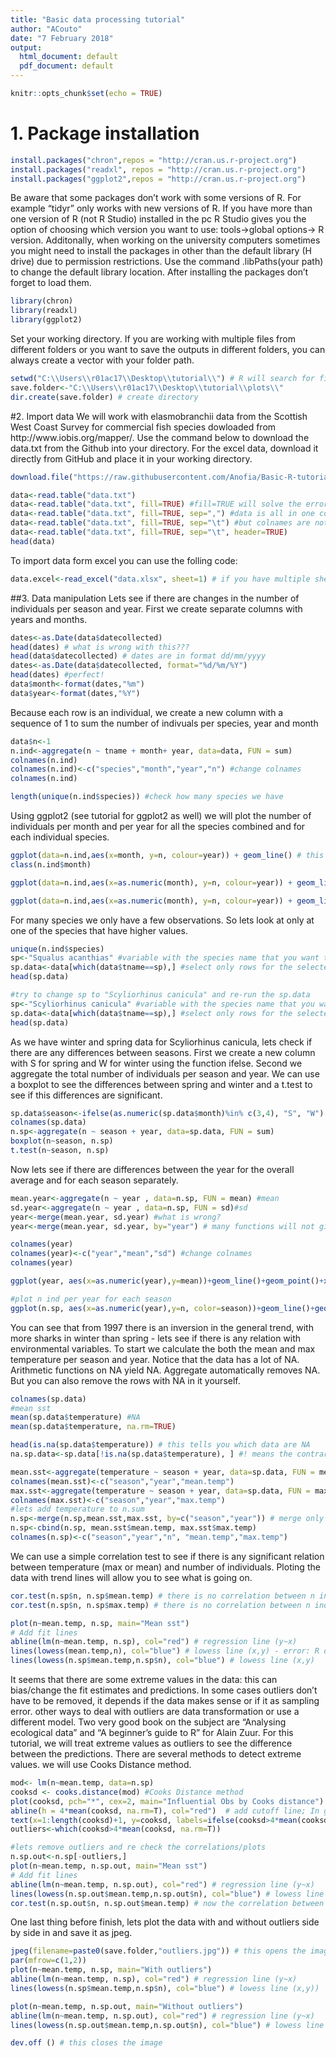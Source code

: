 ---
title: "Basic data processing tutorial"
author: "ACouto"
date: "7 February 2018"
output:
  html_document: default
  pdf_document: default
---

```{r setup, include=FALSE}
knitr::opts_chunk$set(echo = TRUE)
```
# 1. Package installation
```{r}
install.packages("chron",repos = "http://cran.us.r-project.org")
install.packages("readxl", repos = "http://cran.us.r-project.org")
install.packages("ggplot2",repos = "http://cran.us.r-project.org")
```
Be aware that some packages don't work with some versions of R. For example "tidyr" only works with new versions of R. If you have more than one version of R (not R Studio) installed in the pc R Studio gives you the option of choosing which version you want to use: tools->global options-> R version.
Additonally, when working on the university computers sometimes you might need to install the packages in other than the default library (H drive) due to permission restrictions. Use the command .libPaths(your path) to change the default library location. After installing the packages don't forget to load them.
```{r}
library(chron) 
library(readxl)
library(ggplot2)
```
Set your working directory. If you are working with multiple files from different folders or you want to save the outputs in different folders, you can always create a vector with your folder path.
```{r}
setwd("C:\\Users\\r01ac17\\Desktop\\tutorial\\") # R will search for files in this folder
save.folder<-"C:\\Users\\r01ac17\\Desktop\\tutorial\\plots\\"
dir.create(save.folder) # create directory
```
#2. Import data
We will work with elasmobranchii data from the Scottish West Coast Survey for commercial fish species dowloaded from http://www.iobis.org/mapper/.
Use the command below to download the data.txt from the Github into your directory. For the excel data, download it directly from GitHub and place it in your working directory. 
```{r error=TRUE}
download.file("https://raw.githubusercontent.com/Anofia/Basic-R-tutorial/master/data.txt", destfile = "data.txt")

data<-read.table("data.txt") 
data<-read.table("data.txt", fill=TRUE) #fill=TRUE will solve the error by filling the gaps with NA
data<-read.table("data.txt", fill=TRUE, sep=",") #data is all in one column; wrong sep
data<-read.table("data.txt", fill=TRUE, sep="\t") #but colnames are not defined
data<-read.table("data.txt", fill=TRUE, sep="\t", header=TRUE) 
head(data) 
```
To import data form excel you can use the folling code:
```{r}
data.excel<-read_excel("data.xlsx", sheet=1) # if you have multiple sheets you can choose which one to load
```

##3. Data manipulation
Lets see if there are changes in the number of individuals per season and year. First we create separate columns with years and months.
```{r}
dates<-as.Date(data$datecollected)
head(dates) # what is wrong with this???
head(data$datecollected) # dates are in format dd/mm/yyyy
dates<-as.Date(data$datecollected, format="%d/%m/%Y")
head(dates) #perfect!
data$month<-format(dates,"%m") 
data$year<-format(dates,"%Y") 
```
Because each row is an individual, we create a new column with a sequence of 1 to sum the number of indivuals per species, year and month
```{r}
data$n<-1
n.ind<-aggregate(n ~ tname + month+ year, data=data, FUN = sum)
colnames(n.ind)
colnames(n.ind)<-c("species","month","year","n") #change colnames
colnames(n.ind)

length(unique(n.ind$species)) #check how many species we have
```
Using ggplot2 (see tutorial for ggplot2 as well) we will plot the number of individuals per month and per year for all the species combined and for each individual species.

```{r}
ggplot(data=n.ind,aes(x=month, y=n, colour=year)) + geom_line() # this doesn't look good, why?
class(n.ind$month)

ggplot(data=n.ind,aes(x=as.numeric(month), y=n, colour=year)) + geom_line() + geom_point() +scale_x_continuous(breaks=seq(1,12,1)) +xlab("Month") 

ggplot(data=n.ind,aes(x=as.numeric(month), y=n, colour=year)) + geom_line() + geom_point() + facet_wrap(~species,scales=("free_y")) +scale_x_continuous(breaks=seq(1,12,1)) +xlab("Month") 
```
For many species we only have a few observations. So lets look at only at one of the species that have higher values.
```{r}
unique(n.ind$species)
sp<-"Squalus acanthias" #variable with the species name that you want to select
sp.data<-data[which(data$tname==sp),] #select only rows for the selected species
head(sp.data)

#try to change sp to "Scyliorhinus canicula" and re-run the sp.data
sp<-"Scyliorhinus canicula" #variable with the species name that you want to select
sp.data<-data[which(data$tname==sp),] #select only rows for the selected species
head(sp.data)
```
As we have winter and spring data for Scyliorhinus canicula, lets check if there are any differences between seasons. First we create a new column with S for spring and W for winter using the function ifelse. Second we aggregate the total number of individuals per season and year. We can use a boxplot to see the differences between spring and winter and a t.test to see if this differences are significant. 
```{r}
sp.data$season<-ifelse(as.numeric(sp.data$month)%in% c(3,4), "S", "W")
colnames(sp.data)
n.sp<-aggregate(n ~ season + year, data=sp.data, FUN = sum)
boxplot(n~season, n.sp)
t.test(n~season, n.sp) 
```
Now lets see if there are differences between the year for the overall average and for each season separately.
```{r}
mean.year<-aggregate(n ~ year , data=n.sp, FUN = mean) #mean
sd.year<-aggregate(n ~ year , data=n.sp, FUN = sd)#sd 
year<-merge(mean.year, sd.year) #what is wrong?
year<-merge(mean.year, sd.year, by="year") # many functions will not give an error but they are not doing it properly - always check your data along the way

colnames(year)
colnames(year)<-c("year","mean","sd") #change colnames
colnames(year)

ggplot(year, aes(x=as.numeric(year),y=mean))+geom_line()+geom_point()+xlab("Year")+ylab("Average n ind") + geom_errorbar(year, mapping=aes(x=as.numeric(year), ymin=mean-sd, ymax=mean+sd))

#plot n ind per year for each season
ggplot(n.sp, aes(x=as.numeric(year),y=n, color=season))+geom_line()+geom_point()+xlab("Year")+ylab("N ind") 
```
You can see that from 1997 there is an inversion in the general trend, with more sharks in winter than spring - lets see if there is any relation with environmental variables. 
To start we calculate the both the mean and max temperature per season and year. Notice that the data has a lot of NA. Arithmetic functions on NA yield NA.
Aggregate automatically removes NA. But you can also remove the rows with NA in it yourself.
```{r error=TRUE}
colnames(sp.data)
#mean sst
mean(sp.data$temperature) #NA
mean(sp.data$temperature, na.rm=TRUE)

head(is.na(sp.data$temperature)) # this tells you which data are NA 
na.sp.data<-sp.data[!is.na(sp.data$temperature), ] #! means the contrary: you want the observations that are not NA

mean.sst<-aggregate(temperature ~ season + year, data=sp.data, FUN = mean) #aggregate automatically deals with NAs
colnames(mean.sst)<-c("season","year","mean.temp")
max.sst<-aggregate(temperature ~ season + year, data=sp.data, FUN = max)
colnames(max.sst)<-c("season","year","max.temp")
#lets add temperature to n.sum
n.sp<-merge(n.sp,mean.sst,max.sst, by=c("season","year")) # merge only allows to merge 2 data frames
n.sp<-cbind(n.sp, mean.sst$mean.temp, max.sst$max.temp)
colnames(n.sp)<-c("season","year","n", "mean.temp","max.temp")
```
We can use a simple correlation test to see if there is any significant relation between temperature (max or mean) and number of individuals. Ploting the data with trend lines will allow you to see what is going on.
```{r error=TRUE}
cor.test(n.sp$n, n.sp$mean.temp) # there is no correlation between n ind and mean temperature
cor.test(n.sp$n, n.sp$max.temp) # there is no correlation between n ind and max temperature

plot(n~mean.temp, n.sp, main="Mean sst")
# Add fit lines
abline(lm(n~mean.temp, n.sp), col="red") # regression line (y~x) 
lines(lowess(mean.temp,n), col="blue") # lowess line (x,y) - error: R doesn't know where to get n or mean.temp
lines(lowess(n.sp$mean.temp,n.sp$n), col="blue") # lowess line (x,y)
```
It seems that there are some extreme values in the data: this can bias/change the fit estimates and predictions. 
In some cases outliers don't have to be removed, it depends if the data makes sense or if it as sampling error. other ways to deal with outliers are data transformation  or use a different model. Two very good book on the subject are "Analysing ecological data" and "A beginner's guide to R" for Alain Zuur.
For this tutorial, we will treat extreme values as outliers to see the difference between the predictions. There are several methods to detect extreme values. we will use Cooks Distance method.
```{r error=TRUE}
mod<- lm(n~mean.temp, data=n.sp)
cooksd <- cooks.distance(mod) #Cooks Distance method 
plot(cooksd, pch="*", cex=2, main="Influential Obs by Cooks distance")  # plot cook's distance
abline(h = 4*mean(cooksd, na.rm=T), col="red")  # add cutoff line; In general use, those observations that have a cook's distance greater than 4 times the mean may be classified as influential. This is not a hard boundary.
text(x=1:length(cooksd)+1, y=cooksd, labels=ifelse(cooksd>4*mean(cooksd, na.rm=T),names(cooksd),""), col="red")  # add labels
outliers<-which(cooksd>4*mean(cooksd, na.rm=T))

#lets remove outliers and re check the correlations/plots
n.sp.out<-n.sp[-outliers,]
plot(n~mean.temp, n.sp.out, main="Mean sst")
# Add fit lines
abline(lm(n~mean.temp, n.sp.out), col="red") # regression line (y~x) 
lines(lowess(n.sp.out$mean.temp,n.sp.out$n), col="blue") # lowess line (x,y)
cor.test(n.sp.out$n, n.sp.out$mean.temp) # now the correlation between mean temperature and n indivuals is significative.
```
One last thing before finish, lets plot the data with and without outliers side by side in and save it as jpeg.
```{r error=TRUE}
jpeg(filename=paste0(save.folder,"outliers.jpg")) # this opens the image
par(mfrow=c(1,2))
plot(n~mean.temp, n.sp, main="With outliers")
abline(lm(n~mean.temp, n.sp), col="red") # regression line (y~x) 
lines(lowess(n.sp$mean.temp,n.sp$n), col="blue") # lowess line (x,y))

plot(n~mean.temp, n.sp.out, main="Without outliers")
abline(lm(n~mean.temp, n.sp.out), col="red") # regression line (y~x) 
lines(lowess(n.sp.out$mean.temp,n.sp.out$n), col="blue") # lowess line (x,y))

dev.off () # this closes the image
```
